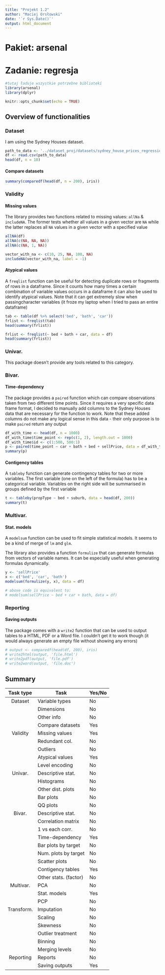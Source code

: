```yaml
---
title: "Projekt 1.2"
author: "Maciej Orsłowski"
date: '`r Sys.Date()`'
output: html_document
---
```


# Pakiet: arsenal
# Zadanie: regresja


```r
#tutaj ładuje wszystkie potrzebne biblioteki
library(arsenal)
library(dplyr)
```

```r
knitr::opts_chunk$set(echo = TRUE)
```

## Overview of functionalities

### Dataset

I am using the Sydney Houses dataset.

```r
path_to_data <- '../dataset_proj/datasets/sydney_house_prices_regression.csv'
df <- read.csv(path_to_data)
head(df, n = 10)
```

#### Compare datasets 

```r
summary(comparedf(head(df, n = 200), iris))
```

### Validity

#### Missing values

The library provides two functions related to missing values: `allNa` & 
`includeNA`. The former tests whether all values in a given vector are `NA`
while the latter replaces all `NA` values in a given vector with a 
specified value

```r
allNA(df)
allNA(c(NA, NA, NA))
allNA(c(NA, 1, NA))

vector_with_na <- c(10, 25, NA, 100, NA)
includeNA(vector_with_na, label = -1)
```

#### Atypical values 

A `freqlist` function can be useful for detecting duplicate rows or fragments
of rows in a dataframe. Since it counts how many times a certain combination
of variable values occurs in a dataframe it can also be used to identify
atypical values.
Note that it can get extremely slow when passingcharacter variables 
(it froze my laptop when I tried to pass an entire dataframe)

```r
tab <- table(df %>% select('bed', 'bath', 'car'))
frlist <- freqlist(tab)
head(summary(frlist))

frlist <- freqlist(~ bed + bath + car, data = df)
head(summary(frlist))
```

### Univar.

This package doesn't provide any tools related to this category.

### Bivar.


#### Time-dependency

The package provides a `paired` function which can compare observations taken
from two different time points. Since it requires a very specific data frame
format, I decided to manually add columns to the Sydney Houses data that are
necessary for the function to work. Note that these added columns do not make 
any logical sense in this data - their only purpose is to make `paired`
return any output

```r
df_with_time <- head(df, n = 1000)
df_with_time$time_point <- rep(c(1, 2), length.out = 1000)
df_with_time$id <- c(1:500, 500:1)
p <- paired(time_point ~ car + bath + bed + sellPrice, data = df_with_time, id = id, na.action = na.paired("fill"))
summary(p)
```

#### Contigency tables

A `tableby` function can generate contingency tables for two or more
variables. The first variable (one on the left of the formula) has to be a
categorical variable. Variables on the right side will be summarised in groups
defined by the first variable

```r
t <- tableby(propType ~ bed + suburb, data = head(df, 200))
summary(t)
```

### Multivar.  

#### Stat. models 

A `modelsum` function can be used to fit simple statistical models. It seems
to be a kind of merge of `lm` and `glm`.

The library also provides a function `formulize` that can generate formulas 
from vectors of variable names. 
It can be especially useful when generating formulas dynamically.

```r
y <- 'sellPrice'
x <- c('bed', 'car', 'bath')
modelsum(formulize(y, x), data = df)

# above code is equivalent to:
# modelsum(sellPrice ~ bed + car + bath, data = df)
```

### Reporting

#### Saving outputs        

The package comes with a `write2` function that can be used to output
tables to a HTML, PDF or a Word file. I couldn't get it to work though
(it would always generate an empty file without showing any errors)

```r
# output <- comparedf(head(df, 200), iris)
# write2html(output, 'file.html')
# write2pdf(output, 'file.pdf')
# write2word(output, 'file.doc')
```

## Summary

|  Task type | Task                  | Yes/No |
|:----------:|-----------------------|--------|
|   Dataset  | Variable types        |  No    |
|            | Dimensions            |  No    |
|            | Other info            |  No    |
|            | Compare datasets      |  Yes   |
|  Validity  | Missing values        |  Yes   |
|            | Redundant col.        |  No    |
|            | Outliers              |  No    |
|            | Atypical values       |  Yes   |
|            | Level encoding        |  No    |
|   Univar.  | Descriptive stat.     |  No    |
|            | Histograms            |  No    |
|            | Other dist. plots     |  No    |
|            | Bar plots             |  No    |
|            | QQ plots              |  No    |      
|   Bivar.   | Descriptive stat.     |  No    |       
|            | Correlation matrix    |  No    |
|            | 1 vs each corr.       |  No    |
|            | Time-dependency       |  Yes   |             
|            | Bar plots by target   |  No    |
|            | Num. plots by target  |  No    |
|            | Scatter plots         |  No    |
|            | Contigency tables     |  Yes   |
|            | Other stats. (factor) |  No    |
|  Multivar. | PCA                   |  No    |      
|            | Stat. models          |  Yes   |
|            | PCP                   |  No    |
| Transform. | Imputation            |  No    |
|            | Scaling               |  No    |
|            | Skewness              |  No    |
|            | Outlier treatment     |  No    |
|            | Binning               |  No    |
|            | Merging levels        |  No    |
|  Reporting | Reports               |  No    |
|            | Saving outputs        |  Yes   |  